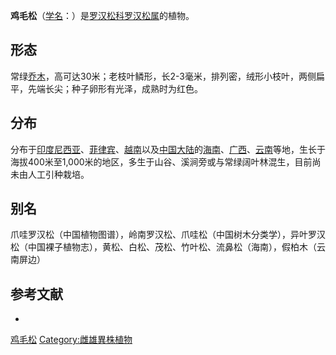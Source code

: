 {{Speciesbox
| name = 鸡毛松
| status = 
| status_system = 
| image =
| genus = Podocarpus
| species = imbricatus
| authority = Bl.
}}

'''鸡毛松'''（[[学名|学名]]：{{lang|la|''Podocarpus imbricatus''}}）是[[罗汉松科|罗汉松科]][[罗汉松属|罗汉松属]]的植物。

== 形态 ==
常绿[[乔木|乔木]]，高可达30米；老枝叶鳞形，长2-3毫米，排列密，绒形小枝叶，两侧扁平，先端长尖；种子卵形有光泽，成熟时为红色。

== 分布 ==
分布于[[印度尼西亚|印度尼西亚]]、[[菲律宾|菲律宾]]、[[越南|越南]]以及[[中国大陆|中国大陆]]的[[海南|海南]]、[[广西|广西]]、[[云南|云南]]等地，生长于海拔400米至1,000米的地区，多生于山谷、溪涧旁或与常绿阔叶林混生，目前尚未由人工引种栽培。

== 别名 ==
爪哇罗汉松（中国植物图谱），岭南罗汉松、爪哇松（中国树木分类学），异叶罗汉松（中国裸子植物志），黄松、白松、茂松、竹叶松、流鼻松（海南），假柏木（云南屏边）

== 参考文献 ==
<div class="references-small">
* {{cite web| url =http://www.bioinfo.cn/db05/KmzwSpecies.php?action=view&id=24281| title =鸡毛松| work =《中国高等植物数据库全库》| publisher =中国科学院微生物研究所| author =昆明植物研究所| accessdate =2009-02-25| deadurl =yes| archiveurl =https://web.archive.org/web/20160305064442/http://www.bioinfo.cn/db05/KmzwSpecies.php?action=view&id=24281| archivedate =2016-03-05}}
</div>
{{Taxonbar|from=Q11174244}}

[[Category:罗汉松属|鸡毛松]]
[[Category:雌雄異株植物|Category:雌雄異株植物]]


{{植物小作品}}